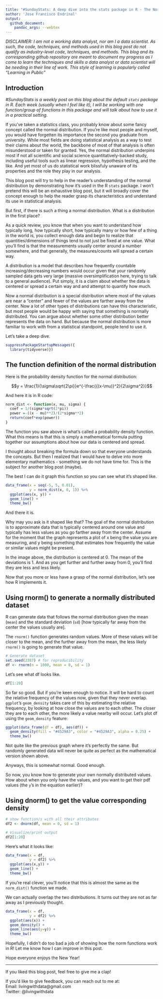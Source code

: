 ```yaml
---
title: "#SundayStats: A deep dive into the stats package in R - The Normal Distribution"
author: 'Jose Francisco Endrinal'
output: 
  github_document: 
    pandoc_args: --webtex
---
```


*DISCLAIMER: I am not a working data analyst, nor am I a data scientist. As such, the code, techniques, and methods used in this blog post do not qualify as industry-level code, techniques, and methods. This blog and its corresponding github repository are meant to document my progress as I come to learn the techniques and skills a data analyst or data scientist will be needing in their line of work. This style of learning is popularly called "Learning in Public"*

## Introduction

*\#SundayStats is a weekly post on this blog about the default `stats` package in R. Each week (usually when I feel like it), I will be working with one function/group of functions in this package and will talk about how to use it in a practical setting.*  

If you've taken a statistics class, you probably know about some fancy concept called the normal distribution. If you're like most people and myself, you would have forgetten its importance the second you graduate from university. While most fields are doing statistical analysis as a way to test their claims about the world, the backbone of most of that analysis is often misunderstood or taken for granted. Yes, the normal distribution underpins most if not all scientific and social science quantitatively-backed study, including useful tools such as linear regression, hypothesis testing, and the like. And yet most of us do statistical work blissfuly unaware of its properties and the role they play in our analysis.  

This blog post will try to help in the reader's understanding of the normal distribution by demonstrating how it's used in the R `stats` package. I won't pretend this will be an exhaustive blog post, but it will broadly cover the concept enough to help the reader grasp its characteristics and understand its use in statistical analysis.  

But first, if there is such a thing a normal distribution. What is a distribution in the first place?  

As a quick review, you know that when you want to understand how typically long, how typically short, how typically many or how few of a thing in the world is, you collect enough data and begin to realize that quantities/dimensions of things tend to not just be fixed at one value. What you'll find is that the measurements usually center around a number somewhere, and that generally, the measures/counts will spread a certain way.  

A distribution is a model that describes how frequently countable increasing/decreasing numbers would occur given that your randomly sampled data gets very large (massive oversimplification here, trying to talk to a general audience). Put simply, it is a claim about whether the data is centered or spread a certain way and and attempt to quantify how much.  

Now a normal distribution is a special distribution where most of the values are near a "center" and fewer of the values are farther away from the center. Now a lot of other types of distributions can have this characteristic, but most people would be happy with saying that something is normally distributed. You can argue about whether some other distribution better represents the data on hand. But because the normal distribution is more familiar to work with from a statistical standpoint, people tend to use it.   

Let's take a deep dive. 

```r
suppressPackageStartupMessages({
  library(tidyverse)})
```

## The function definition of the normal distribution

Here is the probability density function for the normal distribution:


$$y = \frac{1}{\sigma\sqrt{2\pi}}e^{-\frac{{(x-\mu)}^2}{2\sigma^2}}$$

And here it is in R code:
```r
norm_dist <- function(x, mu, sigma) {
  coef = 1/(sigma*sqrt(2*pi))
  power =-((x - mu)**2)/(2*sigma**2)
  return(coef*exp(power))
}
```

The function you saw above is what's called a probability density function. What this means is that this is simply a mathematical formula putting together our assumptions about how our data is centered and spread.  

I thought about breaking the formula down so that everyone understands the concepts. But then I realized that I would have to delve into more elementary mathematics - something we do not have time for. This is the subject for another blog post (maybe).  

The best I can do it graph this function so you can see what it's shaped like.  

```r
data_frame(x = seq(-5, 5, 0.01), 
           y = norm_dist(x, 0, 1)) %>% 
  ggplot(aes(x, y)) + 
  geom_line() + 
  theme_bw()
```

And there it is. 

Why may you ask is it shaped like that? The goal of the normal distribution is to approximate data that is typically centered around one value and typically has less values as you go farther away from the center. Assume for the moment that the graph represents a plot of x being the value you are measuring, and y being something that estimates how frequently the value or similar values might be present.

In the image above, the distribution is centered at 0. The mean of the deviations is 1. And as you get further and further away from 0, you'll find they are less and less likely.  

Now that you more or less have a grasp of the normal distribution, let's see how R implements it.  

## Using rnorm() to generate a normally distributed dataset

R can generate data that follows the normal distribution given the mean (`mean`) and the standard deviation (`sd`) [how typically far away from the center the values usually are].  

The `rnorm()` function generates random values. More of these values will be closer to the mean, and the further away from the mean, the less likely `rnorm()` is going to generate that value.  

```r
# Generate dataset
set.seed(2387) # for reproducibility
df <- rnorm(n = 1000, mean = 0, sd = 1)
```

Let's see what df looks like. 

```r
df[1:20]
```

So far so good. But if you're keen enough to notice. It will be hard to count the relative frequency of the values now, given that they never overlap. `ggplot`'s `geom_density` takes care of this by estimating the relative frequency, by looking at how close the values are to each other. The closer they are to each other, the more likely a value nearby will occur. Let's plot df using the `geom_density` feature:   

```r
ggplot(data_frame(df = df), aes(df)) + 
  geom_density(fill = "#4529A3", color = "#4529A3", alpha = 0.25) + 
  theme_bw()
```

Not quite like the previous graph where it's perfectly the same. But randomly generated data will never be quite as perfect as the mathematical version shown above. 

Anyways, this is somewhat normal. Good enough.  

So now, you know how to generate your own normally distributed values. How about when you only have the values, and you want to get their pdf values (the `y`'s in the equation earlier)? 

## Using dnorm() to get the value corresponding density

```r
# show function/s with all their attributes
df2 <- dnorm(df, mean = 0, sd = 1)
```


```r
# Visualize/print output
df2[1:20]
```

Here's what it looks like:  

```r
data_frame(x = df, 
           y = df2) %>% 
  ggplot(aes(x,y)) + 
  geom_line() + 
  theme_bw()
```

If you're real clever, you'll notice that this is almost the same as the `norm_dist()` function we made.  

We can actually overlap the two distributions. It turns out they are not as far away as I previously thought.  

```r
data_frame(x = df, 
           y = df2) %>% 
  ggplot(aes(x)) + 
  geom_density() + 
  geom_line(aes(y=y)) + 
  theme_bw()
```

Hopefully, I didn't do too bad a job of showing how the norm functions work in R! Let me know how I can improve in this post.

Hope everyone enjoys the New Year!

***
If you liked this blog post, feel free to give me a clap!  

If you'd like to give feedback, you can reach out to me at:  
Email: livingwithdata@gmail.com  
Twitter: @livingwithdata